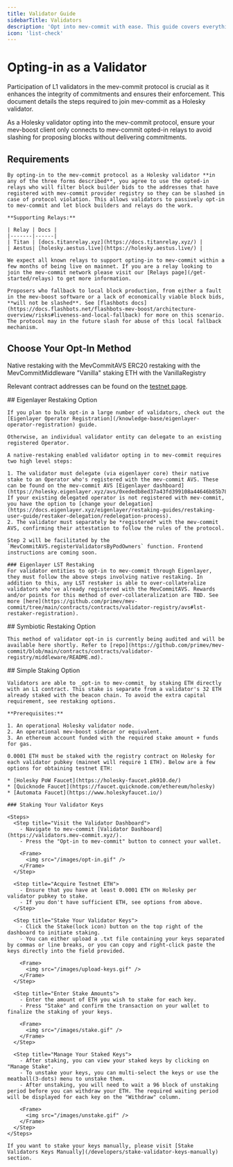 ```yaml
---
title: Validator Guide
sidebarTitle: Validators
description: 'Opt into mev-commit with ease. This guide covers everything you need to do to passively interact with the mev-commit protocol as a validator.'
icon: 'list-check'
---
```


# Opting-in as a Validator

Participation of L1 validators in the mev-commit protocol is crucial as it enhances the integrity of commitments and ensures their enforcement. This document details the steps required to join mev-commit as a Holesky validator.

<Warning>
As a Holesky validator opting into the mev-commit protocol, ensure your mev-boost client only connects to mev-commit opted-in relays to avoid slashing for proposing blocks without delivering commitments.
</Warning>

## Requirements
    By opting-in to the mev-commit protocol as a Holesky validator **in any of the three forms described**, you agree to use the opted-in relays who will filter block builder bids to the addresses that have registered with mev-commit provider registry so they can be slashed in case of protocol violation. This allows validators to passively opt-in to mev-commit and let block builders and relays do the work.
    
    **Supporting Relays:**  

    | Relay | Docs |
    |-------|------|
    | Titan | [docs.titanrelay.xyz](https://docs.titanrelay.xyz/) |
    | Aestus| [holesky.aestus.live](https://holesky.aestus.live/) |

    We expect all known relays to support opting-in to mev-commit within a few months of being live on mainnet. If you are a relay looking to join the mev-commit network please visit our [Relays page](/get-started/relays) to get more information.

    Proposers who fallback to local block production, from either a fault in the mev-boost software or a lack of economically viable block bids, **will not be slashed**. See [flashbots docs](https://docs.flashbots.net/flashbots-mev-boost/architecture-overview/risks#liveness-and-local-fallback) for more on this scenario. The protocol may in the future slash for abuse of this local fallback mechanism.

## Choose Your Opt-In Method

<CardGroup cols={3}>
  <Card title="Eigenlayer Restaking" icon="coins">
    Native restaking with the MevCommitAVS
  </Card>
  <Card title="Symbiotic Restaking" icon="coins">
    ERC20 restaking with the MevCommitMiddleware
  </Card>
  <Card title="Simple Staking" icon="layer-group">
    "Vanilla" staking ETH with the VanillaRegistry
  </Card>
</CardGroup>

Relevant contract addresses can be found on the [testnet page](/developers/testnet).

<Tabs>
  <Tab title="Eigenlayer Restaking">
    ## Eigenlayer Restaking Option

    If you plan to bulk opt-in a large number of validators, check out the [Eigenlayer Operator Registration](/knowledge-base/eigenlayer-operator-registration) guide.

    Otherwise, an individual validator entity can delegate to an existing registered Operator.

    A native-restaking enabled validator opting in to mev-commit requires two high level steps:

    1. The validator must delegate (via eigenlayer core) their native stake to an Operator who's registered with the mev-commit AVS. These can be found on the mev-commit AVS [Eigenlayer dashboard](https://holesky.eigenlayer.xyz/avs/0xededb8ed37a43fd399108a44646b85b780d85dd4). If your existing delegated operator is not registered with mev-commit, you have the option to [change your delegation](https://docs.eigenlayer.xyz/eigenlayer/restaking-guides/restaking-user-guide/restaker-delegation/redelegation-process).
    2. The validator must separately be *registered* with the mev-commit AVS, confirming their attestation to follow the rules of the protocol.

    Step 2 will be facilitated by the `MevCommitAVS.registerValidatorsByPodOwners` function. Frontend instructions are coming soon.

    ### Eigenlayer LST Restaking
    For validator entities to opt-in to mev-commit through Eigenlayer, they must follow the above steps involving native restaking. In addition to this, any LST restaker is able to over-collateralize validators who've already registered with the MevCommitAVS. Rewards and/or points for this method of over-collateralization are TBD. See more [here](https://github.com/primev/mev-commit/tree/main/contracts/contracts/validator-registry/avs#lst-restaker-registration).
  </Tab>

  <Tab title="Symbiotic Restaking">
    ## Symbiotic Restaking Option

    This method of validator opt-in is currently being audited and will be available here shortly. Refer to [repo](https://github.com/primev/mev-commit/blob/main/contracts/contracts/validator-registry/middleware/README.md).
  </Tab>

  <Tab title="Simple Staking">
    ## Simple Staking Option

    Validators are able to _opt-in to mev-commit_ by staking ETH directly with an L1 contract. This stake is separate from a validator's 32 ETH already staked with the beacon chain. To avoid the extra capital requirement, see restaking options.

    **Prerequisites:**

    1. An operational Holesky validator node.
    2. An operational mev-boost sidecar or equivalent.
    3. An ethereum account funded with the required stake amount + funds for gas.
    
    0.0001 ETH must be staked with the registry contract on Holesky for each validator pubkey (mainnet will require 1 ETH). Below are a few options for obtaining testnet ETH:

    * [Holesky PoW Faucet](https://holesky-faucet.pk910.de/)
    * [Quicknode Faucet](https://faucet.quicknode.com/ethereum/holesky)
    * [Automata Faucet](https://www.holeskyfaucet.io/)

    ### Staking Your Validator Keys

    <Steps>
      <Step title="Visit the Validator Dashboard">
        - Navigate to mev-commit [Validator Dashboard](https://validators.mev-commit.xyz/).
        - Press the "Opt-in to mev-commit" button to connect your wallet.

        <Frame>
          <img src="/images/opt-in.gif" />
        </Frame>
      </Step>

      <Step title="Acquire Testnet ETH">   
        - Ensure that you have at least 0.0001 ETH on Holesky per validator pubkey to stake.
        - If you don't have sufficient ETH, see options from above.
      </Step>

      <Step title="Stake Your Validator Keys"> 
        - Click the Stake(lock icon) button on the top right of the dashboard to initiate staking.
        - You can either upload a .txt file containing your keys separated by commas or line breaks, or you can copy and right-click paste the keys directly into the field provided.

        <Frame>
          <img src="/images/upload-keys.gif" />
        </Frame>
      </Step>

      <Step title="Enter Stake Amounts">  
        - Enter the amount of ETH you wish to stake for each key.
        - Press "Stake" and confirm the transaction on your wallet to finalize the staking of your keys.

        <Frame>
          <img src="/images/stake.gif" />
        </Frame>
      </Step>

      <Step title="Manage Your Staked Keys"> 
        - After staking, you can view your staked keys by clicking on "Manage Stake".
        - To unstake your keys, you can multi-select the keys or use the meatball(3-dots) menu to unstake them.
        - After unstaking, you will need to wait a 96 block of unstaking period before you can withdraw your ETH. The required waiting period will be displayed for each key on the "Withdraw" column.

        <Frame>
          <img src="/images/unstake.gif" />
        </Frame>
      </Step>
    </Steps>  

    If you want to stake your keys manually, please visit [Stake Validators Keys Manually](/developers/stake-validator-keys-manually) section.
  </Tab>
</Tabs>



